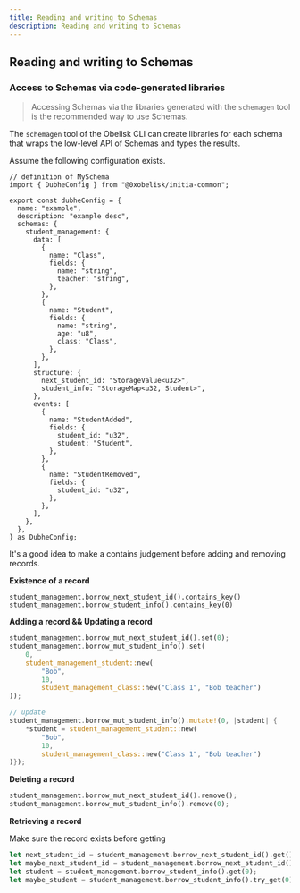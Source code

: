 ```yaml
---
title: Reading and writing to Schemas
description: Reading and writing to Schemas
---
```


## Reading and writing to Schemas

### Access to Schemas via code-generated libraries

> Accessing Schemas via the libraries generated with the `schemagen` tool is the recommended way to use Schemas.

The `schemagen` tool of the Obelisk CLI can create libraries for each schema that wraps the low-level API of Schemas and types the results.

Assume the following configuration exists.

```tsx
// definition of MySchema
import { DubheConfig } from "@0xobelisk/initia-common";

export const dubheConfig = {
  name: "example",
  description: "example desc",
  schemas: {
    student_management: {
      data: [
        {
          name: "Class",
          fields: {
            name: "string",
            teacher: "string",
          },
        },
        {
          name: "Student",
          fields: {
            name: "string",
            age: "u8",
            class: "Class",
          },
        },
      ],
      structure: {
        next_student_id: "StorageValue<u32>",
        student_info: "StorageMap<u32, Student>",
      },
      events: [
        {
          name: "StudentAdded",
          fields: {
            student_id: "u32",
            student: "Student",
          },
        },
        {
          name: "StudentRemoved",
          fields: {
            student_id: "u32",
          },
        },
      ],
    },
  },
} as DubheConfig;
```

It's a good idea to make a contains judgement before adding and removing records.

**Existence of a record**

```initia move
student_management.borrow_next_student_id().contains_key()
student_management.borrow_student_info().contains_key(0)
```

**Adding a record && Updating a record**

```rust
student_management.borrow_mut_next_student_id().set(0);
student_management.borrow_mut_student_info().set(
    0,
    student_management_student::new(
        "Bob",
        10,
        student_management_class::new("Class 1", "Bob teacher")
));

// update
student_management.borrow_mut_student_info().mutate!(0, |student| {
    *student = student_management_student::new(
        "Bob",
        10,
        student_management_class::new("Class 1", "Bob teacher")
)});
```

**Deleting a record**

```rust
student_management.borrow_mut_next_student_id().remove();
student_management.borrow_mut_student_info().remove(0);
```

**Retrieving a record**

Make sure the record exists before getting

```rust
let next_student_id = student_management.borrow_next_student_id().get();
let maybe_next_student_id = student_management.borrow_next_student_id().try_get();
let student = student_management.borrow_student_info().get(0);
let maybe_student = student_management.borrow_student_info().try_get(0);
```
